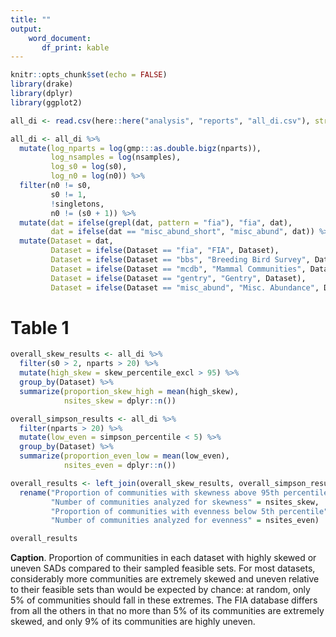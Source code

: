 ```yaml
---
title: ""
output: 
    word_document:
       df_print: kable
---
```


```r
knitr::opts_chunk$set(echo = FALSE)
library(drake)
library(dplyr)
library(ggplot2)

all_di <- read.csv(here::here("analysis", "reports", "all_di.csv"), stringsAsFactors = F)

all_di <- all_di %>%
  mutate(log_nparts = log(gmp:::as.double.bigz(nparts)),
         log_nsamples = log(nsamples),
         log_s0 = log(s0),
         log_n0 = log(n0)) %>%
  filter(n0 != s0,
         s0 != 1,
         !singletons,
         n0 != (s0 + 1)) %>%
  mutate(dat = ifelse(grepl(dat, pattern = "fia"), "fia", dat),
         dat = ifelse(dat == "misc_abund_short", "misc_abund", dat)) %>%
  mutate(Dataset = dat,
         Dataset = ifelse(Dataset == "fia", "FIA", Dataset),
         Dataset = ifelse(Dataset == "bbs", "Breeding Bird Survey", Dataset),
         Dataset = ifelse(Dataset == "mcdb", "Mammal Communities", Dataset),
         Dataset = ifelse(Dataset == "gentry", "Gentry", Dataset),
         Dataset = ifelse(Dataset == "misc_abund", "Misc. Abundance", Dataset))

```


# Table 1

```r

overall_skew_results <- all_di %>%
  filter(s0 > 2, nparts > 20) %>%
  mutate(high_skew = skew_percentile_excl > 95) %>%
  group_by(Dataset) %>%
  summarize(proportion_skew_high = mean(high_skew),
            nsites_skew = dplyr::n())

overall_simpson_results <- all_di %>%
  filter(nparts > 20) %>%
  mutate(low_even = simpson_percentile < 5) %>%
  group_by(Dataset) %>%
  summarize(proportion_even_low = mean(low_even),
            nsites_even = dplyr::n())

overall_results <- left_join(overall_skew_results, overall_simpson_results) %>%
  rename("Proportion of communities with skewness above 95th percentile" = proportion_skew_high,
         "Number of communities analyzed for skewness" = nsites_skew,
         "Proportion of communities with evenness below 5th percentile" = proportion_even_low,
         "Number of communities analyzed for evenness" = nsites_even)
```

```r
overall_results

```

**Caption**. Proportion of communities in each dataset with highly skewed or uneven SADs compared to their sampled feasible sets. For most datasets, considerably more communities are extremely skewed and uneven relative to their feasible sets than would be expected by chance: at random, only 5% of communities should fall in these extremes. The FIA database differs from all the others in that no more than 5% of its communities are extremely skewed, and only 9% of its communities are highly uneven. 
